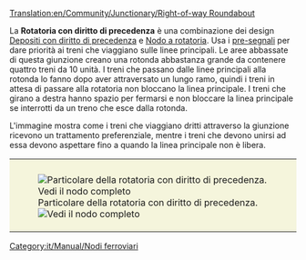 [[Translation:en/Community/Junctionary/Right-of-way Roundabout]]

{{it/Community/Nodo/Nodi ferroviari}}
{{it/Community/Nodo/Requisiti nodo|Costoso|4|1|0|1|1|1|1|0|1|1|2||I treni guasti possono bloccare una o tutte le linee del nodo.|
* Capacità molto elevata.
* Gli Ingorghi sono improbabili ma possibili (curve a sinistra).
* I treni possono utilizzare lo svincolo per effettuare un'inversione a U.
* Richiede una grande area, 22x22. (220 tiles quadrati supplementari usati)
* Distanza massima del segnale: 8
* tiles minimi tra due curve: 1 (diagonale)
}}
La '''Rotatoria con diritto di precedenza''' è una combinazione dei design [[it/Manual/Costruzione depositi#configurazione-avanzata-depositi|Depositi con diritto di precedenza]] e [[it/Community/Junctionary/Rotatoria|Nodo a rotatoria]]. Usa i [[it/Manual/Segnali#pre-segnali|pre-segnali]] per dare priorità ai treni che viaggiano sulle linee principali. Le aree abbassate di questa giunzione creano una rotonda abbastanza grande da contenere quattro treni da 10 unità. I treni che passano dalle linee principali alla rotonda lo fanno dopo aver attraversato un lungo ramo, quindi i treni in attesa di passare alla rotatoria non bloccano la linea principale. I treni che girano a destra hanno spazio per fermarsi e non bloccare la linea principale se interrotti da un treno che esce dalla rotonda.

L'immagine mostra come i treni che viaggiano dritti attraverso la giunzione ricevono un trattamento preferenziale, mentre i treni che devono unirsi ad essa devono aspettare fino a quando la linea principale non è libera.

{|style="border: 0px; margin: 5px auto 25px auto;"
|style="padding: 10px 10px 5px; 10px; background-color: #F5F5DC;"|[[File:en/Community/Junctionary/AdvancedMain4WaySmall.png|none|frame|Particolare della rotatoria con diritto di precedenza. [[File:en/Community/Junctionary/AdvancedMain4Way.png|Vedi il nodo completo]]]]
|}

[[Category:it/Manual/Nodi ferroviari]]